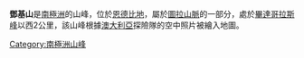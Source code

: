 {{coord|67|0|S|51|15|E|source:GNIS|display=title}}

'''鄧基山'''是[[南極洲|南極洲]]的山峰，位於[[恩德比地|恩德比地]]，屬於[[圖拉山脈|圖拉山脈]]的一部分，處於[[畢達哥拉斯峰|畢達哥拉斯峰]]以西2公里，該山峰根據[[澳大利亞|澳大利亞]]探險隊的空中照片被繪入地圖。

{{Antarctica-geo-stub}}
[[Category:南極洲山峰|Category:南極洲山峰]]